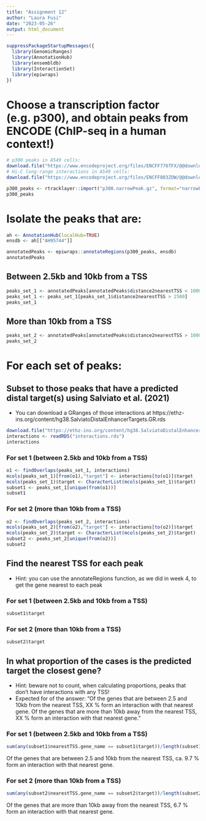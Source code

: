 ---
title: "Assignment 12"
author: "Laura Fusi"
date: "2023-05-26"
output: html_document
---

```{r}
suppressPackageStartupMessages({
  library(GenomicRanges)
  library(AnnotationHub)
  library(ensembldb)
  library(InteractionSet)
  library(epiwraps)
})
```

# Choose a transcription factor (e.g. p300), and obtain peaks from ENCODE (ChIP-seq in a human context!)

```{r}
# p300 peaks in A549 cells:
download.file("https://www.encodeproject.org/files/ENCFF776TFX/@@download/ENCFF776TFX.bed.gz", "p300.narrowPeak.gz")
# Hi-C long-range interactions in A549 cells:
download.file("https://www.encodeproject.org/files/ENCFF803ZOW/@@download/ENCFF803ZOW.tsv", "interactions.tsv")
```

```{r}
p300_peaks <- rtracklayer::import("p300.narrowPeak.gz", format="narrowPeak")
p300_peaks
```

# Isolate the peaks that are:

```{r, warning = FALSE}
ah <- AnnotationHub(localHub=TRUE)
ensdb <- ah[["AH95744"]]

annotatedPeaks <- epiwraps::annotateRegions(p300_peaks, ensdb)
annotatedPeaks
```

## Between 2.5kb and 10kb from a TSS

```{r}
peaks_set_1 <- annotatedPeaks[annotatedPeaks$distance2nearestTSS < 10000]
peaks_set_1 <- peaks_set_1[peaks_set_1$distance2nearestTSS > 2500]
peaks_set_1
```

## More than 10kb from a TSS

```{r}
peaks_set_2 <- annotatedPeaks[annotatedPeaks$distance2nearestTSS > 10000]
peaks_set_2
```

# For each set of peaks:

## Subset to those peaks that have a predicted distal target(s) using Salviato et al. (2021)

* You can download a GRanges of those interactions at https://ethz-ins.org/content/hg38.SalviatoDistalEnhancerTargets.GR.rds

```{r}
download.file("https://ethz-ins.org/content/hg38.SalviatoDistalEnhancerTargets.GR.rds", "interactions.rds")
interactions <- readRDS("interactions.rds")
interactions
```

### For set 1 (between 2.5kb and 10kb from a TSS)

```{r}
o1 <- findOverlaps(peaks_set_1, interactions)
mcols(peaks_set_1)[from(o1),"target"] <- interactions[to(o1)]$target
mcols(peaks_set_1)$target <- CharacterList(mcols(peaks_set_1)$target)
subset1 <- peaks_set_1[unique(from(o1))]
subset1
```

### For set 2 (more than 10kb from a TSS)

```{r}
o2 <- findOverlaps(peaks_set_2, interactions)
mcols(peaks_set_2)[from(o2),"target"] <- interactions[to(o2)]$target
mcols(peaks_set_2)$target <- CharacterList(mcols(peaks_set_2)$target)
subset2 <- peaks_set_2[unique(from(o2))]
subset2
```

## Find the nearest TSS for each peak

* Hint: you can use the annotateRegions function, as we did in week 4, to get the gene nearest to each peak

### For set 1 (between 2.5kb and 10kb from a TSS)

```{r}
subset1$target
```

### For set 2 (more than 10kb from a TSS)

```{r}
subset2$target
```

## In what proportion of the cases is the predicted target the closest gene?

* Hint: beware not to count, when calculating proportions, peaks that don’t have interactions with any TSS!
* Expected for of the answer: “Of the genes that are between 2.5 and 10kb from the nearest TSS, XX % form an interaction with that nearest gene. Of the genes that are more than 10kb away from the nearest TSS, XX % form an interaction with that nearest gene.”

### For set 1 (between 2.5kb and 10kb from a TSS)

```{r}
sum(any(subset1$nearestTSS.gene_name == subset1$target))/length(subset1)
```
Of the genes that are between 2.5 and 10kb from the nearest TSS, ca. 9.7 % form an interaction with that nearest gene.

### For set 2 (more than 10kb from a TSS)

```{r}
sum(any(subset2$nearestTSS.gene_name == subset2$target))/length(subset2)
```
Of the genes that are more than 10kb away from the nearest TSS, 6.7 % form an interaction with that nearest gene.

